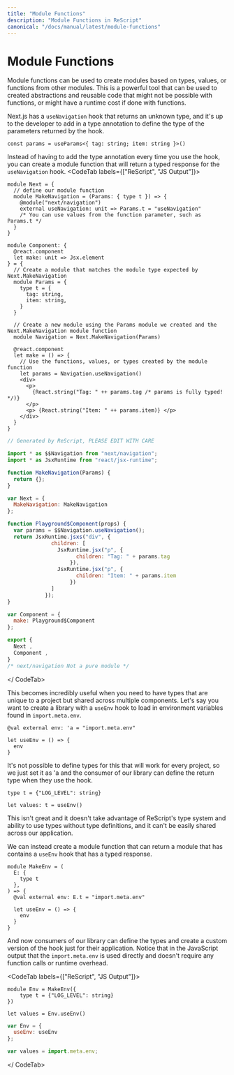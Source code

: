 ```yaml
---
title: "Module Functions"
description: "Module Functions in ReScript"
canonical: "/docs/manual/latest/module-functions"
---
```


# Module Functions

Module functions can be used to create modules based on types, values, or functions from other modules. 
This is a powerful tool that can be used to created abstractions and reusable code that might not be possible with functions, or might have a runtime cost if done with functions.

Next.js has a `useNavigation` hook that returns an unknown type, 
and it's up to the developer to add in a type annotation to define the type of the parameters returned by the hook.
```TS
const params = useParams<{ tag: string; item: string }>()
```

Instead of having to add the type annotation every time you use the hook, you can create a module function that will return a typed response for the `useNavigation` hook.
<CodeTab labels={["ReScript", "JS Output"]}>
```res example
module Next = {
  // define our module function
  module MakeNavigation = (Params: { type t }) => {
    @module("next/navigation")
    external useNavigation: unit => Params.t = "useNavigation"
    /* You can use values from the function parameter, such as Params.t */
  }
}

module Component: {
  @react.component
  let make: unit => Jsx.element
} = {
  // Create a module that matches the module type expected by Next.MakeNavigation
  module Params = {
    type t = {
      tag: string,
      item: string,
    }
  }

  // Create a new module using the Params module we created and the Next.MakeNavigation module function
  module Navigation = Next.MakeNavigation(Params)

  @react.component
  let make = () => {
    // Use the functions, values, or types created by the module function
    let params = Navigation.useNavigation()
    <div>
      <p>
        {React.string("Tag: " ++ params.tag /* params is fully typed! */)}
      </p>
      <p> {React.string("Item: " ++ params.item)} </p>
    </div>
  }
}
```
```js
// Generated by ReScript, PLEASE EDIT WITH CARE

import * as $$Navigation from "next/navigation";
import * as JsxRuntime from "react/jsx-runtime";

function MakeNavigation(Params) {
  return {};
}

var Next = {
  MakeNavigation: MakeNavigation
};

function Playground$Component(props) {
  var params = $$Navigation.useNavigation();
  return JsxRuntime.jsxs("div", {
              children: [
                JsxRuntime.jsx("p", {
                      children: "Tag: " + params.tag
                    }),
                JsxRuntime.jsx("p", {
                      children: "Item: " + params.item
                    })
              ]
            });
}

var Component = {
  make: Playground$Component
};

export {
  Next ,
  Component ,
}
/* next/navigation Not a pure module */

```
</ CodeTab>

This becomes incredibly useful when you need to have types that are unique to a project but shared across multiple components.
Let's say you want to create a library with a `useEnv` hook to load in environment variables found in `import.meta.env`.
```res
@val external env: 'a = "import.meta.env"

let useEnv = () => {
  env
}
```
It's not possible to define types for this that will work for every project, so we just set it as 'a and the consumer of our library can define the return type when they use the hook.
```res
type t = {"LOG_LEVEL": string}

let values: t = useEnv()
```
This isn't great and it doesn't take advantage of ReScript's type system and ability to use types without type definitions, and it can't be easily shared across our application.

We can instead create a module function that can return a module that has contains a `useEnv` hook that has a typed response.
```res
module MakeEnv = (
  E: {
    type t
  },
) => {
  @val external env: E.t = "import.meta.env"

  let useEnv = () => {
    env
  }
}
```
And now consumers of our library can define the types and create a custom version of the hook just for their application.
Notice that in the JavaScript output that the `import.meta.env` is used directly and doesn't require any function calls or runtime overhead.

<CodeTab labels={["ReScript", "JS Output"]}>
```res
module Env = MakeEnv({
	type t = {"LOG_LEVEL": string}
})

let values = Env.useEnv()
```
```js
var Env = {
  useEnv: useEnv
};

var values = import.meta.env;
```
</ CodeTab>